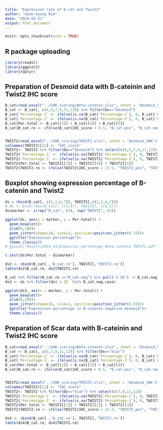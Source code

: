 ```yaml
---
title: "Expression rate of b-cat and Twist2"
author: "Seok-hyung Kim"
date: "2024-03-31"
output: html_document
---
```


```r
knitr::opts_chunk$set(echo = TRUE)
```

## R package uploading
```r
library(readxl)
library(ggplot2)
library(dplyr)
```

## Preparation of Desmoid data with B-cateinin and Twist2 IHC score
```r
B_cat=read_excel("../SHK_scoring/Beta-catenin.xlsx", sheet = 'Desmoid_SHK') 
B_cat <- B_cat[, c(4,5,7,9,11,12)] %>% filter(Dx=="Desmoid")
B_cat$`Percentage-2` <- ifelse(is.na(B_cat$`Percentage-2`), 0, B_cat$`Percentage-2`)
B_cat$`Percentage-3` <- ifelse(is.na(B_cat$`Percentage-3`), 0, B_cat$`Percentage-3`)
B_cat$Per.total <- B_cat[[3]] + B_cat[[4]] + B_cat[[5]]
B_cat$B_cat.re <- ifelse(B_cat$IHC_score > 0.5, "B_cat.pos", "B_cat.neg")


TWIST2=read_excel("../SHK_scoring/TWIST2.xlsx", sheet = 'Desmoid_SHK')
colnames(TWIST2)[12] <- "IHC_score"
TWIST2<- TWIST2 %>% filter(Dx=="Desmoid") %>% select(c(4,5,7,9,11,12))
TWIST2$`Percentage-2` <- ifelse(is.na(TWIST2$`Percentage-2`), 0, TWIST2$`Percentage-2`)
TWIST2$`Percentage-3` <- ifelse(is.na(TWIST2$`Percentage-3`), 0, TWIST2$`Percentage-3`)
TWIST2$Per.total <- TWIST2[[3]] + TWIST2[[4]] + TWIST2[[5]]
TWIST2$TWIST2.re <- ifelse(TWIST2$IHC_score > 22.5, "TWIST2_pos", "TWIST2.neg")
```

## Boxplot showing expression percentage of B-catenin and Twist2
```r
ds = rbind(B_cat[, c(1,2,6,7)], TWIST2[,c(1,2,6,7)])
# ds <- bind_rows(B_cat[, c(5,6)], TWIST2[, c(4,5)])
ds$marker <- c(rep("B_cat", 83), rep("TWIST2", 83))

ggplot(ds, aes(x = marker, y = Per.total)) + 
  geom_boxplot()+
  ylim(0,100)+
  geom_jitter(shape=16, size=2, position=position_jitter(0.15))+
  ggtitle("Expression percentage")+ 
  theme_classic()
# ggsave("Result/2024_03/Expession_percentage_Beta.catenin_TWIST2.pdf")
```

```r
t.test(ds$Per.total ~ ds$marker)
```

```r
ds2 <- cbind(B_cat[ ,'B_cat.re'], TWIST2[,'TWIST2.re'])
table(ds2$B_cat.re, ds2$TWIST2.re)
```

```r
B_cat %>% filter(B_cat.re =="B_cat.neg") %>% pull('S-ID') -> B_cat.neg.case
ds3 <- ds %>% filter(ds$`S-ID` %in% B_cat.neg.case)

ggplot(ds3, aes(x = marker, y = Per.total)) + 
  geom_boxplot()+
  ylim(0,100)+
  geom_jitter(shape=16, size=2, position=position_jitter(0.15))+
  ggtitle("Expression percentage in B-catenin negative desmoid")+ 
  theme_classic()
```


## Preparation of Scar data with B-cateinin and Twist2 IHC score
```r
B_cat=read_excel("../SHK_scoring/Beta-catenin.xlsx", sheet = 'Desmoid_SHK') 
B_cat <- B_cat[, c(5,7,9,11,12)] %>% filter(Dx=="Scar")
B_cat$`Percentage-2` <- ifelse(is.na(B_cat$`Percentage-2`), 0, B_cat$`Percentage-2`)
B_cat$`Percentage-3` <- ifelse(is.na(B_cat$`Percentage-3`), 0, B_cat$`Percentage-3`)
B_cat$Per.total <- B_cat[[2]] + B_cat[[3]] + B_cat[[4]]
B_cat$B_cat.re <- ifelse(B_cat$IHC_score > 0.5, "B_cat.pos", "B_cat.neg")


TWIST2=read_excel("../SHK_scoring/TWIST2.xlsx", sheet = 'Desmoid_SHK')
colnames(TWIST2)[12] <- "IHC_score"
TWIST2<- TWIST2 %>% filter(Dx=="Scar") %>% select(c(7,9,11,12))
TWIST2$`Percentage-2` <- ifelse(is.na(TWIST2$`Percentage-2`), 0, TWIST2$`Percentage-2`)
TWIST2$`Percentage-3` <- ifelse(is.na(TWIST2$`Percentage-3`), 0, TWIST2$`Percentage-3`)
TWIST2$Per.total <- TWIST2[[1]] + TWIST2[[2]] + TWIST2[[3]]
TWIST2$TWIST2.re <- ifelse(TWIST2$IHC_score > 22.5, "TWIST2_pos", "TWIST2.neg")

ds4 <- cbind(B_cat[ ,'B_cat.re'], TWIST2[,'TWIST2.re'])
table(ds4$B_cat.re, ds4$TWIST2.re)
```

